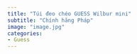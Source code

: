 ```yaml
---
title: "Túi đeo chéo GUESS Wilbur mini"
subtitle: "Chính hãng Pháp"
image: "image.jpg"
categories:
- Guess
---
```

